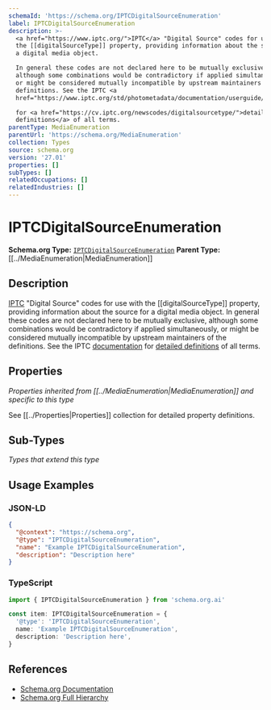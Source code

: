 ```yaml
---
schemaId: 'https://schema.org/IPTCDigitalSourceEnumeration'
label: IPTCDigitalSourceEnumeration
description: >-
  <a href="https://www.iptc.org/">IPTC</a> "Digital Source" codes for use with
  the [[digitalSourceType]] property, providing information about the source for
  a digital media object.

  In general these codes are not declared here to be mutually exclusive,
  although some combinations would be contradictory if applied simultaneously,
  or might be considered mutually incompatible by upstream maintainers of the
  definitions. See the IPTC <a
  href="https://www.iptc.org/std/photometadata/documentation/userguide/">documentation</a>

  for <a href="https://cv.iptc.org/newscodes/digitalsourcetype/">detailed
  definitions</a> of all terms.
parentType: MediaEnumeration
parentUrl: 'https://schema.org/MediaEnumeration'
collection: Types
source: schema.org
version: '27.01'
properties: []
subTypes: []
relatedOccupations: []
relatedIndustries: []
---
```

# IPTCDigitalSourceEnumeration

**Schema.org Type:** [`IPTCDigitalSourceEnumeration`](https://schema.org/IPTCDigitalSourceEnumeration)
**Parent Type:** [[../MediaEnumeration|MediaEnumeration]]

## Description

<a href="https://www.iptc.org/">IPTC</a> "Digital Source" codes for use with the [[digitalSourceType]] property, providing information about the source for a digital media object.
In general these codes are not declared here to be mutually exclusive, although some combinations would be contradictory if applied simultaneously, or might be considered mutually incompatible by upstream maintainers of the definitions. See the IPTC <a href="https://www.iptc.org/std/photometadata/documentation/userguide/">documentation</a>
for <a href="https://cv.iptc.org/newscodes/digitalsourcetype/">detailed definitions</a> of all terms.

## Properties

*Properties inherited from [[../MediaEnumeration|MediaEnumeration]] and specific to this type*

See [[../Properties|Properties]] collection for detailed property definitions.

## Sub-Types

*Types that extend this type*

## Usage Examples

### JSON-LD

```json
{
  "@context": "https://schema.org",
  "@type": "IPTCDigitalSourceEnumeration",
  "name": "Example IPTCDigitalSourceEnumeration",
  "description": "Description here"
}
```

### TypeScript

```typescript
import { IPTCDigitalSourceEnumeration } from 'schema.org.ai'

const item: IPTCDigitalSourceEnumeration = {
  '@type': 'IPTCDigitalSourceEnumeration',
  name: 'Example IPTCDigitalSourceEnumeration',
  description: 'Description here',
}
```

## References

- [Schema.org Documentation](https://schema.org/IPTCDigitalSourceEnumeration)
- [Schema.org Full Hierarchy](https://schema.org/docs/full.html)
